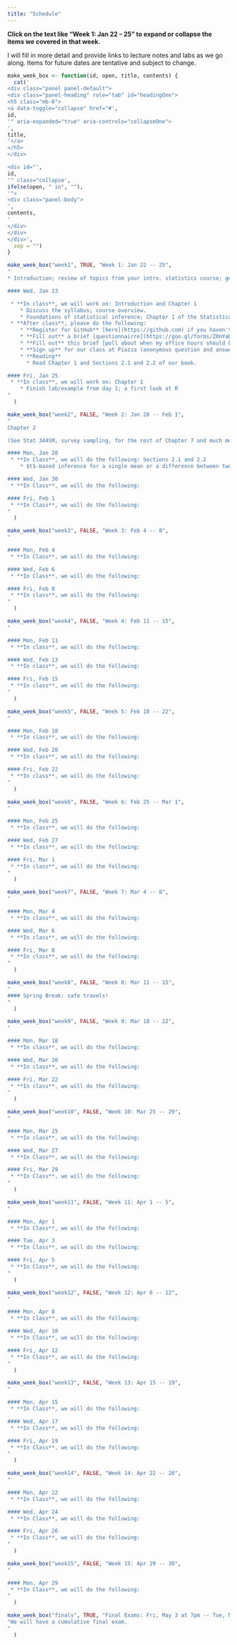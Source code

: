 ```yaml
---
title: "Schedule"
---
```


**Click on the text like "Week 1: Jan 22 -- 25" to expand or collapse the items we covered in that week.**

I will fill in more detail and provide links to lecture notes and labs as we go along.  Items for future dates are tentative and subject to change.

```r
make_week_box <- function(id, open, title, contents) {
  cat('
<div class="panel panel-default">
<div class="panel-heading" role="tab" id="headingOne">
<h5 class="mb-0">
<a data-toggle="collapse" href="#',
id,
'" aria-expanded="true" aria-controls="collapseOne">
',
title,
'</a>
</h5>
</div>

<div id="',
id,
'" class="collapse',
ifelse(open, " in", ""),
'">
<div class="panel-body">
',
contents,
'
</div>
</div>
</div>',
  sep = "")
}
```

```r
make_week_box("week1", TRUE, "Week 1: Jan 22 -- 25",
"
* Introduction; review of topics from your intro. statistics course; getting started with R

#### Wed, Jan 23

 * **In class**, we will work on: Introduction and Chapter 1
    * Discuss the syllabus; course overview.
    * Foundations of statistical inference; Chapter 1 of the Statistical Sleuth.  [pdf](materials/20190123_intro/foundations_inference.pdf)
 * **After class**, please do the following:
    * **Register for GitHub** [here](https://github.com) if you haven't already; I will ask you to provide your GitHub user name in the questionairre below.
    * **Fill out** a brief [questionnairre](https://goo.gl/forms/Z0nYaD3IxOx25Jum2)
    * **Fill out** this brief [poll about when my office hours should be held](http://whenisgood.net/n4ahdz3)
    * **Sign up** for our class at Piazza (anonymous question and answer forum): [https://piazza.com/mtholyoke/spring2019/stat242](https://piazza.com/mtholyoke/spring2019/stat242)
    * **Reading**
      * Read Chapter 1 and Sections 2.1 and 2.2 of our book.

#### Fri, Jan 25
 * **In class**, we will work on: Chapter 1
    * Finish lab/example from day 1; a first look at R
"
  )
```

```r
make_week_box("week2", FALSE, "Week 2: Jan 28 -- Feb 1",
"
Chapter 2

(See Stat 344SM, survey sampling, for the rest of Chapter 7 and much more)

#### Mon, Jan 28
 * **In Class**, we will do the following: Sections 2.1 and 2.2
    * $t$-based inference for a single mean or a difference between two means with paired data.

#### Wed, Jan 30
 * **In Class**, we will do the following:

#### Fri, Feb 1
 * **In Class**, we will do the following:
"
  )
```

```r
make_week_box("week3", FALSE, "Week 3: Feb 4 -- 8",
"

#### Mon, Feb 4
 * **In Class**, we will do the following:

#### Wed, Feb 6
 * **In Class**, we will do the following:

#### Fri, Feb 8
 * **In class**, we will do the following:
"
  )
```

```r
make_week_box("week4", FALSE, "Week 4: Feb 11 -- 15",
"

#### Mon, Feb 11
 * **In class**, we will do the following:

#### Wed, Feb 13
 * **In class**, we will do the following:

#### Fri, Feb 15
 * **In class**, we will do the following:
"
  )
```

```r
make_week_box("week5", FALSE, "Week 5: Feb 18 -- 22",
"

#### Mon, Feb 18
 * **In class**, we will do the following:

#### Wed, Feb 20
 * **In class**, we will do the following:

#### Fri, Feb 22
 * **In class**, we will do the following:
"
  )
```

```r
make_week_box("week6", FALSE, "Week 6: Feb 25 -- Mar 1",
"

#### Mon, Feb 25
 * **In class**, we will do the following:

#### Wed, Feb 27
 * **In class**, we will do the following:

#### Fri, Mar 1
 * **In class**, we will do the following:
"
  )
```

```r
make_week_box("week7", FALSE, "Week 7: Mar 4 -- 8",
"

#### Mon, Mar 4
 * **In class**, we will do the following:

#### Wed, Mar 6
 * **In class**, we will do the following:

#### Fri, Mar 8
 * **In class**, we will do the following:
"
  )
```

```r
make_week_box("week8", FALSE, "Week 8: Mar 11 -- 15",
"
#### Spring Break: safe travels!
"
  )
```

```r
make_week_box("week9", FALSE, "Week 9: Mar 18 -- 22",
"

#### Mon, Mar 18
 * **In class**, we will do the following:

#### Wed, Mar 20
 * **In class**, we will do the following:

#### Fri, Mar 22
 * **In class**, we will do the following:
"
  )
```

```r
make_week_box("week10", FALSE, "Week 10: Mar 25 -- 29",
"

#### Mon, Mar 15
 * **In class**, we will do the following:

#### Wed, Mar 27
 * **In Class**, we will do the following:

#### Fri, Mar 29
 * **In Class**, we will do the following:
"
  )
```

```r
make_week_box("week11", FALSE, "Week 11: Apr 1 -- 5",
"

#### Mon, Apr 1
 * **In Class**, we will do the following:

#### Tue, Apr 3
 * **In Class**, we will do the following:

#### Fri, Apr 5
 * **In Class**, we will do the following:
"
  )
```

```r
make_week_box("week12", FALSE, "Week 12: Apr 8 -- 12",
"

#### Mon, Apr 8
 * **In Class**, we will do the following:

#### Wed, Apr 10
 * **In Class**, we will do the following:

#### Fri, Apr 12
 * **In Class**, we will do the following:
"
  )
```

```r
make_week_box("week13", FALSE, "Week 13: Apr 15 -- 19",
"

#### Mon, Apr 15
 * **In Class**, we will do the following:

#### Wed, Apr 17
 * **In Class**, we will do the following:

#### Fri, Apr 19
 * **In Class**, we will do the following:
"
  )
```

```r
make_week_box("week14", FALSE, "Week 14: Apr 22 -- 26",
"

#### Mon, Apr 22
 * **In Class**, we will do the following:

#### Wed, Apr 24
 * **In Class**, we will do the following:

#### Fri, Apr 26
 * **In Class**, we will do the following:
"
  )
```

```r
make_week_box("week15", FALSE, "Week 15: Apr 29 -- 30",
"

#### Mon, Apr 29
 * **In Class**, we will do the following:
"
  )
```

```r
make_week_box("finals", TRUE, "Final Exams: Fri, May 3 at 7pm -- Tue, May 7 at noon",
"We will have a cumulative final exam.
"
  )
```
